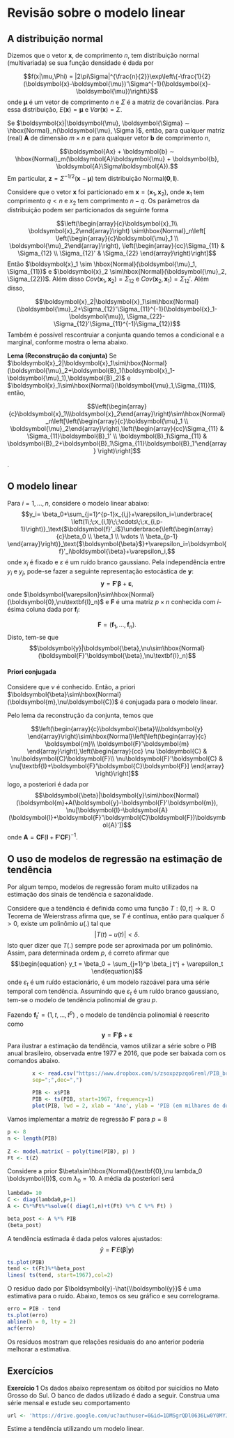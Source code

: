 # Revisão sobre o modelo linear


## A distribuição normal 

Dizemos que o vetor $\boldsymbol{x}$, de comprimento $n$, tem distribuição normal
(multivariada) se sua função densidade é dada por

$$f(x|\mu,\Phi) = |2\pi\Sigma|^{\frac{n}{2}}\exp\left\{-\frac{1}{2}(\boldsymbol{x}-\boldsymbol{\mu})'\Sigma^{-1}(\boldsymbol{x}-\boldsymbol{\mu})\right\}$$
onde $\boldsymbol{\mu}$ é um vetor de comprimento $n$ e $\Sigma$ é a matriz de covariâncias. 
Para essa distribuição, $E(\boldsymbol{x}) = \boldsymbol{\mu}$ e $Var(\boldsymbol{x}) =\Sigma$.

Se $\boldsymbol{x}|\boldsymbol{\mu}, \boldsymbol{\Sigma} ∼ \hbox{Normal}_n(\boldsymbol{\mu}, \Sigma )$, então, para qualquer matriz (real) $\boldsymbol{A}$ de dimensão $m\times n$ e para
qualquer vetor $\boldsymbol{b}$ de comprimento $n$,

$$\boldsymbol{Ax} + \boldsymbol{b} ∼ \hbox{Normal}_m(\boldsymbol{A}\boldsymbol{\mu} + \boldsymbol{b}, \boldsymbol{A}\Sigma\boldsymbol{A}).$$
Em particular, $\boldsymbol{z} = \Sigma^{-1/2}(\boldsymbol{x} − \boldsymbol{\mu})$ tem distribuição Normal$(\boldsymbol{0}, \boldsymbol{I})$.

Considere que o vetor $\boldsymbol{x}$ foi particionado em $\boldsymbol{x} = (\boldsymbol{x}_1, \boldsymbol{x}_2)$, onde $\boldsymbol{x}_1$ tem comprimento $q < n$ e $x_2$ tem comprimento $n − q$. Os
parâmetros da distribuição podem ser particionados da seguinte forma

$$\left(\begin{array}{c}\boldsymbol{x}_1\\ \boldsymbol{x}_2\end{array}\right)
\sim\hbox{Normal}_n\left[
\left(\begin{array}{c}\boldsymbol{\mu}_1 \\ \boldsymbol{\mu}_2\end{array}\right),
\left(\begin{array}{cc}\Sigma_{11} & \Sigma_{12} \\ \Sigma_{12}' & \Sigma_{22} \end{array}\right)\right]$$
Então $\boldsymbol{x}_1 \sim \hbox{Normal}(\boldsymbol{\mu}_1, \Sigma_{11})$ e $\boldsymbol{x}_2 \sim\hbox{Normal}(\boldsymbol{\mu}_2, \Sigma_{22})$. Além disso $Cov(\boldsymbol{x}_1, \boldsymbol{x}_2) = \Sigma_{12}$ e $Cov(\boldsymbol{x}_2, \boldsymbol{x}_1) = \Sigma_{12}'$. Além disso,

$$\boldsymbol{x}_2|\boldsymbol{x}_1\sim\hbox{Normal}(\boldsymbol{\mu}_2+\Sigma_{12}'\Sigma_{11}^{-1}(\boldsymbol{x}_1-\boldsymbol{\mu}), \Sigma_{22}-\Sigma_{12}'\Sigma_{11}^{-1}\Sigma_{12})$$
Também é possível rescontruiar a conjunta quando temos a condicional e a marginal, conforme mostra o lema abaixo.

<div class='alert alert-success'>
**Lema (Reconstrução da conjunta)** Se $\boldsymbol{x}_2|\boldsymbol{x}_1\sim\hbox{Normal}(\boldsymbol{\mu}_2+\boldsymbol{B}_1(\boldsymbol{x}_1-\boldsymbol{\mu}_1),\boldsymbol{B}_2)$ e $\boldsymbol{x}_1\sim\hbox{Normal}(\boldsymbol{\mu}_1,\Sigma_{11})$, então, 

$$\left(\begin{array}{c}\boldsymbol{x}_1\\\boldsymbol{x}_2\end{array}\right)\sim\hbox{Normal}_n\left[\left(\begin{array}{c}\boldsymbol{\mu}_1 \\ \boldsymbol{\mu}_2\end{array}\right),\left(\begin{array}{cc}\Sigma_{11} & \Sigma_{11}\boldsymbol{B}_1' \\ \boldsymbol{B}_1\Sigma_{11} & \boldsymbol{B}_2+\boldsymbol{B}_1\Sigma_{11}\boldsymbol{B}_1'\end{array} \right)\right]$$
</div>.


## O modelo linear 

Para $i=1,\ldots,n$, considere o modelo linear abaixo:
		$$y_i= \beta_0+\sum_{j=1}^{p-1}x_{i,j}+\varepsilon_i=\underbrace{ \left(1\;\;x_{i,1}\;\;\cdots\;\;x_{i,p-1}\right)}_\text{$\boldsymbol{f}'_i$}\underbrace{\left(\begin{array}{c}\beta_0 \\ \beta_1 \\ \vdots \\ \beta_{p-1} 
		\end{array}\right)}_\text{$\boldsymbol{\beta}$}+\varepsilon_i=\boldsymbol{f}'_i\boldsymbol{\beta}+\varepsilon_i,$$
onde $x_i$ é fixado e $\varepsilon$ é um ruído branco gaussiano. Pela independência entre $y_i$ e $y_j$, pode-se fazer a seguinte representação estocástica de $\boldsymbol{y}$:
$$\begin{equation}
		\boldsymbol{y}=\boldsymbol{F}'\boldsymbol{\beta} + \boldsymbol{\varepsilon},
		\end{equation}$$
onde $\boldsymbol{\varepsilon}\sim\hbox{Normal}(\boldsymbol{0},\nu\textbf{I}_n)$ e $\boldsymbol{F}$ é uma matriz $p\times n$ conhecida com $i$-ésima coluna dada por $\boldsymbol{f}_i$:
		
$$\boldsymbol{F}=\left(\boldsymbol{f}_1,\ldots,\boldsymbol{f}_n\right).$$
Disto, tem-se que $$\boldsymbol{y}|\boldsymbol{\beta},\nu\sim\hbox{Normal}(\boldsymbol{F}'\boldsymbol{\beta},\nu\textbf{I}_n)$$


#### Priori conjugada

Considere que $\nu$ é conhecido. Então, a priori $\boldsymbol{\beta}\sim\hbox{Normal}(\boldsymbol{m},\nu\boldsymbol{C})$ é conjugada para o modelo linear.

Pelo lema da reconstrução da conjunta, temos que

$$\left(\begin{array}{c}\boldsymbol{\beta}\\\boldsymbol{y} \end{array}\right)\sim\hbox{Normal}\left[\left(\begin{array}{c}  \boldsymbol{m}\\ \boldsymbol{F}'\boldsymbol{m} \end{array}\right),\left(\begin{array}{cc} \nu \boldsymbol{C} &  \nu\boldsymbol{C}\boldsymbol{F}\\ \nu\boldsymbol{F}'\boldsymbol{C} & \nu[\textbf{I}+\boldsymbol{F}'\boldsymbol{C}\boldsymbol{F}] \end{array} \right)\right]$$
logo, a posteriori é dada por
$$\boldsymbol{\beta}|\boldsymbol{y}\sim\hbox{Normal}(\boldsymbol{m}+A(\boldsymbol{y}-\boldsymbol{F}'\boldsymbol{m}), \nu[\boldsymbol{I}-\boldsymbol{A}(\boldsymbol{I}+\boldsymbol{F}'\boldsymbol{C}\boldsymbol{F})\boldsymbol{A}'])$$
onde $\boldsymbol{A}=\boldsymbol{CF}(\boldsymbol{I}+\boldsymbol{F}'\boldsymbol{C}\boldsymbol{F})^{-1}$.




## O uso de modelos de regressão na estimação de tendência

Por algum tempo, modelos de regressão foram muito utilizados na estimação dos sinais de tendência e sazonalidade.

Considere que a tendência é definida como uma função $T:(0,t]\rightarrow \mathbb{R}$. O Teorema de Weierstrass afirma que, se $T$ é contínua, então para qualquer $\delta>0$, existe um polinômio $u(.)$ tal que
$$|T(t)-u(t)|<\delta.$$
Isto quer dizer que $T(.)$ sempre pode ser aproximada por um polinômio. Assim, para determinada ordem $p$, é correto afirmar que  
$$\begin{equation}
		y_t = \beta_0 + \sum_{j=1}^p \beta_j t^j + \varepsilon_t
		\end{equation}$$
		onde $\varepsilon_t$ é um ruído estacionário, é um modelo razoável para uma série temporal com tendência. Assumindo que $\varepsilon_t$ é um ruído branco gaussiano, tem-se o modelo de tendência polinomial de grau $p$.
		
Fazendo  $\boldsymbol{f}_t'=(1,t,\ldots,t^p)$ , o modelo de tendência polinomial é reescrito como 
		$$\boldsymbol{y}=\boldsymbol{F}'\boldsymbol{\beta}+\boldsymbol{\varepsilon}$$
Para ilustrar a estimação da tendência, vamos utilizar a série sobre o PIB anual brasileiro, observada entre 1977 e 2016, que pode ser baixada com os comandos abaixo.

```r
        x <- read.csv("https://www.dropbox.com/s/zsoxpzpzqo6reml/PIB_brasil.csv?dl=1",
        sep=";",dec=",")
        
        PIB <- x$PIB
        PIB <- ts(PIB, start=1967, frequency=1)
        plot(PIB, lwd = 2, xlab = 'Ano', ylab = 'PIB (em milhares de dólares)', main = '')
```
        

Vamos implementar a matriz de regressão $\boldsymbol{F}'$ para $p=8$

```r
p <- 8
n <- length(PIB)
        
Z <- model.matrix( ~ poly(time(PIB), p) )
Ft <- t(Z)
```

Considere a prior $\beta\sim\hbox{Normal}(\textbf{0},\nu lambda_0 \boldsymbol{I})$, com $\lambda_0=10$. A média da posteriori será

```r
lambda0= 10
C <- diag(lambda0,p+1)
A <- C%*%Ft%*%solve(( diag(1,n)+t(Ft) %*% C %*% Ft) )

beta_post <- A %*% PIB
(beta_post)
```
 
 A tendência estimada é dada pelos valores ajustados:
 $$\hat{y}=\boldsymbol{F}'E(\boldsymbol{\beta}|\boldsymbol{y})$$

```r
ts.plot(PIB)
tend <- t(Ft)%*%beta_post
lines( ts(tend, start=1967),col=2)
```


O resíduo dado por $\boldsymbol{y}-\hat{\\boldsymbol{y}}$ é uma estimativa para o ruído. Abaixo, temos os seu gráfico e seu correlograma. 


```r
erro = PIB - tend
ts.plot(erro)
abline(h = 0, lty = 2)
acf(erro)
```

Os resíduos mostram que relações residuais do ano anterior poderia melhorar a estimativa.


## Exercícios

::: {.alert .alert-warning}
<strong>Exercício 1</strong> Os dados abaixo representam os óbitod por suicídios no Mato Grosso do Sul. O banco de dados utilizado é dado a seguir. Construa uma série mensal e estude seu comportamento

```r
url <- 'https://drive.google.com/uc?authuser=0&id=1DMSgrQDl0636Lw0Y0MYJHJrgw_2uXntM&export=download'
```

Estime a tendência utilizando um modelo linear.
:::